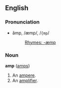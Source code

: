 ==English==
===Pronunciation===
*ămp, /æmp/, /<tt>{mp</tt>/
*:[[Rhymes:English:-æmp|Rhymes: -æmp]]

===Noun===
'''amp''' ([[amps]])

#An [[ampere]].
#An [[amplifier]].